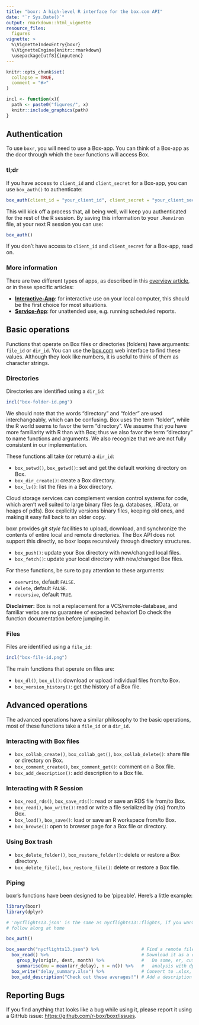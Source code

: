 ```yaml
---
title: "boxr: A high-level R interface for the box.com API"
date: "`r Sys.Date()`"
output: rmarkdown::html_vignette
resource_files:
  figures
vignette: >
  %\VignetteIndexEntry{boxr}
  %\VignetteEngine{knitr::rmarkdown}
  \usepackage[utf8]{inputenc}
---
```


```r
knitr::opts_chunk$set(
  collapse = TRUE,
  comment = "#>"
)

incl <- function(x){
  path <- paste0("figures/", x)
  knitr::include_graphics(path)
}
```

## Authentication

To use `boxr`, you will need to use a Box-app. You can think of a Box-app as the door through which the `boxr` functions will access Box.  

### tl;dr

If you have access to `client_id` and `client_secret` for a Box-app, you can use `box_auth()` to authenticate:

```r
box_auth(client_id = "your_client_id", client_secret = "your_client_secret")
```

This will kick off a process that, all being well, will keep you authenticated for the rest of the R session. By saving this information to your `.Renviron` file, at your next R session you can use:

```r
box_auth()
```

If you don't have access to  `client_id` and `client_secret` for a Box-app, read on.

### More information

There are two different types of apps, as described in this [overview article](./boxr-apps.html), or in these specific articles:

- **[Interactive-App](./boxr-app-interactive.html)**: for interactive use on your local computer, this should be the first choice for most situations.
- **[Service-App](./boxr-app-service.html)**: for unattended use, e.g. running scheduled reports.

## Basic operations

Functions that operate on Box files or directories (folders) have arguments: `file_id` or `dir_id`. You can use the [box.com](https://www.box.com) web interface to find these values. Although they look like numbers, it is useful to think of them as character strings.

### Directories 

Directories are identified using a `dir_id`:

```r
incl("box-folder-id.png")
```

We should note that the words "directory" and "folder" are used interchangeably, which can be confusing. Box uses the term "folder", while the R world seems to favor the term "directory". We assume that you have more familiarity with R 
than with Box; thus we also favor the term "directory" to name functions and arguments. We also recognize that we are not fully consistent in our implementation.

These functions all take (or return) a `dir_id`:

 - `box_setwd()`, `box_getwd()`: set and get the default working directory on Box.
 - `box_dir_create()`: create a Box directory.
 - `box_ls()`: list the files in a Box directory.
 
Cloud storage services can complement version control systems for code, which aren't well suited to large binary files (e.g. databases, .RData, or heaps of pdfs). Box explicitly versions binary files, keeping old ones, and making it easy fall back to an older copy.

boxr provides *git style* facilities to upload, download, and synchronize the contents of entire local and remote directories. The Box API does not support this directly, so boxr loops recursively through directory structures.

  - `box_push()`: update your Box directory with new/changed local files.
  - `box_fetch()`: update your local directory with new/changed Box files.

For these functions, be sure to pay attention to these arguments:

  - `overwrite`, default `FALSE`.
  - `delete`, default `FALSE`.
  - `recursive`, default `TRUE`.

**Disclaimer:** Box is not a replacement for a VCS/remote-database, and familiar verbs are no guarantee of expected behavior! Do check the function documentation before jumping in.

### Files

Files are identified using a `file_id`:

```r
incl("box-file-id.png")
```

The main functions that operate on files are:

 - `box_dl()`, `box_ul()`: download or upload individual files from/to Box.
 - `box_version_history()`: get the history of a Box file.

## Advanced operations

The advanced operations have a similar philosophy to the basic operations, most of these functions take a `file_id` or a `dir_id`.

### Interacting with Box files

  - `box_collab_create()`, `box_collab_get()`, `box_collab_delete()`: share file or directory on Box.
  - `box_comment_create()`, `box_comment_get()`: comment on a Box file.
  - `box_add_description()`: add description to a Box file.

### Interacting with R Session

 - `box_read_rds()`, `box_save_rds()`: read or save an RDS file from/to Box.
 - `box_read()`, `box_write()`: read or write a file serialized by {rio} from/to Box.
 - `box_load()`, `box_save()`: load or save an R workspace from/to Box.
 - `box_browse()`: open to browser page for a Box file or directory.

### Using Box trash

  - `box_delete_folder()`, `box_restore_folder()`: delete or restore a Box directory.
  - `box_delete_file()`, `box_restore_file()`: delete or restore a Box file.
 
### Piping

boxr's functions have been designed to be 'pipeable'. Here's a little example:

```r
library(boxr)
library(dplyr)

# 'nycflights13.json' is the same as nycflights13::flights, if you want to
# follow along at home

box_auth()

box_search("nycflights13.json") %>%                # Find a remote file
  box_read() %>%                                   # Download it as a data.frame
    group_by(origin, dest, month) %>%              #   Do some, er, cutting edge
    summarise(mu = mean(arr_delay), n = n()) %>%   #   analysis with dplyr!
  box_write("delay_summary.xlsx") %>%              # Convert to .xlsx, upload
  box_add_description("Check out these averages!") # Add a description to your file!
```

## Reporting Bugs

If you find anything that looks like a bug while using it, please report it using a GitHub issue:
<https://github.com/r-box/boxr/issues>.

